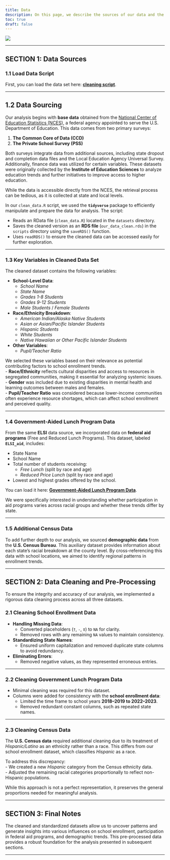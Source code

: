 ```yaml
---
title: Data
description: On this page, we describe the sources of our data and the cleaning process in detail. The goal is to ensure that anyone visiting our website can largely replicate our analyses by running this script on the original datasets to clean and prepare them for analysis.
toc: true
draft: false
---
```


![](images/Classroom.jpg)

----

## SECTION 1: Data Sources

### 1.1 Load Data Script

First, you can load the data set here: [**cleaning script**](/scripts/clean_data.R).

---

## 1.2 Data Sourcing

Our analysis begins with **base data** obtained from the [National Center of Education Statistics (NCES)](https://nces.ed.gov/ccd/elsi/), a federal agency appointed to serve the U.S. Department of Education. This data comes from two primary surveys:  

1. **The Common Core of Data (CCD)**  
2. **The Private School Survey (PSS)**  

Both surveys integrate data from additional sources, including state dropout and completion data files and the Local Education Agency Universal Survey. Additionally, finance data was utilized for certain variables. These datasets were originally collected by the **Institute of Education Sciences** to analyze education trends and further initiatives to improve access to higher education.  

While the data is accessible directly from the NCES, the retrieval process can be tedious, as it is collected at state and local levels.

In our `clean_data.R` script, we used the **`tidyverse`** package to efficiently manipulate and prepare the data for analysis. The script:  

- Reads an RData file (`clean_data.R`) located in the `datasets` directory.  
- Saves the cleaned version as an **RDS file** (`our_data_clean.rds`) in the `scripts` directory using the `saveRDS()` function.  
- Uses `readRDS()` to ensure the cleaned data can be accessed easily for further exploration.

---

### 1.3 Key Variables in Cleaned Data Set  

The cleaned dataset contains the following variables:  

- **School-Level Data**:  
  - *School Name*  
  - *State Name*  
  - *Grades 1-8 Students*  
  - *Grades 9-12 Students*  
  - *Male Students* / *Female Students*  

- **Race/Ethnicity Breakdown**:  
  - *American Indian/Alaska Native Students*  
  - *Asian or Asian/Pacific Islander Students*  
  - *Hispanic Students*  
  - *White Students*  
  - *Native Hawaiian or Other Pacific Islander Students*  

- **Other Variables**:  
  - *Pupil/Teacher Ratio*  

We selected these variables based on their relevance as potential contributing factors to school enrollment trends.  
- **Race/Ethnicity** reflects cultural disparities and access to resources in segregated communities, making it essential for analyzing systemic issues.  
- **Gender** was included due to existing disparities in mental health and learning outcomes between males and females.  
- **Pupil/Teacher Ratio** was considered because lower-income communities often experience resource shortages, which can affect school enrollment and perceived quality.

---

### 1.4 Government-Aided Lunch Program Data

From the same **ELSI** data source, we incorporated data on **federal aid programs** (Free and Reduced Lunch Programs). This dataset, labeled **`ELSI_aid`**, includes:  

- State Name  
- School Name  
- Total number of students receiving:  
  - *Free Lunch* (split by race and age)  
  - *Reduced Price Lunch* (split by race and age)  
- Lowest and highest grades offered by the school.  

You can load it here:  [**Government-Aided Lunch Program Data**](/scripts/gov_lunch_program.R).

We were specifically interested in understanding whether participation in aid programs varies across racial groups and whether these trends differ by state.

---

### 1.5 Additional Census Data

To add further depth to our analysis, we sourced **demographic data** from the **U.S. Census Bureau**. This auxiliary dataset provides information about each state's racial breakdown at the county level. By cross-referencing this data with school locations, we aimed to identify regional patterns in enrollment trends.  

---

## SECTION 2: Data Cleaning and Pre-Processing

To ensure the integrity and accuracy of our analysis, we implemented a rigorous data cleaning process across all three datasets.  

### 2.1 **Cleaning School Enrollment Data**  
- **Handling Missing Data**:  
  - Converted placeholders (`†`, `-`, `‡`) to `NA` for clarity.  
  - Removed rows with any remaining `NA` values to maintain consistency.  

- **Standardizing State Names**:  
  - Ensured uniform capitalization and removed duplicate state columns to avoid redundancy.  

- **Eliminating Errors**:  
  - Removed negative values, as they represented erroneous entries.  

---

### 2.2 **Cleaning Government Lunch Program Data**  
- Minimal cleaning was required for this dataset.  
- Columns were added for consistency with the **school enrollment data**:  
  - Limited the time frame to school years **2018–2019 to 2022–2023**.  
  - Removed redundant constant columns, such as repeated state names.  

---

### 2.3 **Cleaning Census Data**  
The **U.S. Census data** required additional cleaning due to its treatment of *Hispanic/Latino* as an ethnicity rather than a race. This differs from our school enrollment dataset, which classifies *Hispanic* as a race.  

To address this discrepancy:  
- We created a new *Hispanic* category from the Census ethnicity data.  
- Adjusted the remaining racial categories proportionally to reflect non-Hispanic populations.  

While this approach is not a perfect representation, it preserves the general proportions needed for meaningful analysis.

---

## SECTION 3: Final Notes  

The cleaned and standardized datasets allow us to uncover patterns and generate insights into various influences on school enrollment, participation in federal aid programs, and demographic trends. This pre-processed data provides a robust foundation for the analysis presented in subsequent sections.

---
